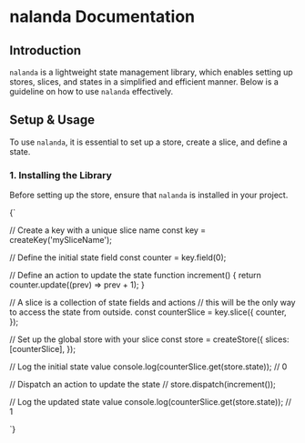 

# nalanda Documentation

## Introduction

`nalanda` is a lightweight state management library, which enables setting up stores, slices, and states in a simplified and efficient manner. Below is a guideline on how to use `nalanda` effectively.

## Setup & Usage

To use `nalanda`, it is essential to set up a store, create a slice, and define a state.

### 1. Installing the Library
Before setting up the store, ensure that `nalanda` is installed in your project.

<CodeBlockVanilla height={600}>
{`

// Create a key with a unique slice name
const key = createKey('mySliceName');

// Define the initial state field
const counter = key.field(0);

// Define an action to update the state
function increment() {
  return counter.update((prev) => prev + 1);
}

// A slice is a collection of state fields and actions
// this will be the only way to access the state from outside.
const counterSlice = key.slice({
  counter,
});

// Set up the global store with your slice
const store = createStore({
  slices: [counterSlice],
});

// Log the initial state value
console.log(counterSlice.get(store.state)); // 0

// Dispatch an action to update the state
// store.dispatch(increment());

// Log the updated state value
console.log(counterSlice.get(store.state)); // 1

`}

</CodeBlockVanilla>
